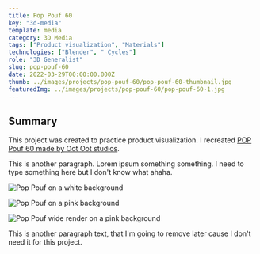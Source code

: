 ---
title: Pop Pouf 60
key: "3d-media"
template: media
category: 3D Media
tags: ["Product visualization", "Materials"]
technologies: ["Blender", " Cycles"]
role: "3D Generalist"
slug: pop-pouf-60
date: 2022-03-29T00:00:00.000Z
thumb: ../images/projects/pop-pouf-60/pop-pouf-60-thumbnail.jpg
featuredImg: ../images/projects/pop-pouf-60/pop-pouf-60-1.jpg
---


<Summary>

## Summary

<Grid2>

This project was created to practice product visualization. I recreated [POP Pouf 60 made by Oot Oot studios](https://oot-oot.com/product/pouf-pop-60-2/?v=a7bdee32cb21).

This is another paragraph. Lorem ipsum something something. I need to type something here but I don't know what ahaha.

</Grid2>
</Summary>

<Grid2>
<Item>

![Pop Pouf on a white background](../images/projects/pop-pouf-60/pop-pouf-60-4.jpg)

</Item>

![Pop Pouf on a pink background](../images/projects/pop-pouf-60/pop-pouf-60-2.jpg)

</Grid2>

<Spacing />

![Pop Pouf wide render on a pink background](../images/projects/pop-pouf-60/pop-pouf-60-3.jpg)

<PSpacing>

This is another paragraph text, that I'm going to remove later cause I don't
need it for this project.

</PSpacing>
